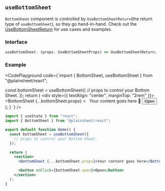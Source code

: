 
## `useBottomSheet`

`BottomSheet` component is controlled by `UseBottomSheetReturn`(the return type of `useBottomSheet`), so they go hand-in-hand.
Check out the [UseBottomSheetReturn](/apis/React/UseBottomSheetReturn/Methods) for use cases and examples.

### Interface

```ts
useBottomSheet: (props: UseBottomSheetProps) => UseBottomSheetReturn;
```

### Example

<CodePlayground
  code={`import { BottomSheet, useBottomSheet } from "@plainsheet/react";
    
  const bottomSheet = useBottomSheet({
    // props to control your Bottom Sheet.
  });
  return (
    <div style={{ textAlign: "center", marginTop: "2rem" }}>
      <BottomSheet {...bottomSheet.props} >
        &nbsp; Your content goes here 🦭
      </BottomSheet>
      <button onClick={bottomSheet.open}>
        Open
      </button>
    </div>
  );
}
`}
/>

```jsx /useBottomSheet/ copy
import { useState } from "react";
import { BottomSheet } from "@plainsheet/react";

export default function Home() {
  const bottomSheet = useBottomSheet({
    // props to control your Bottom Sheet.
  });

  return (
    <section>
      <BottomSheet {...bottomSheet.props}>Your content goes here</BottomSheet>

      <button onClick={bottomSheet.open}>Open</button>
    </section>
  );
}
```
